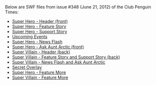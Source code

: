 Below are SWF files from issue #348 (June 21, 2012) of the Club Penguin Times:

*[[Media:News348HeaderFront.swf|Super Hero - Header (front)]]
*[[Media:News348FeatureStory.swf|Super Hero - Feature Story]]
*[[Media:News348SupportStory.swf|Super Hero - Support Story]]
*[[Media:News348UpcomingEvents.swf|Upcoming Events]]
*[[Media:News348NewsFlash.swf|Super Hero - News Flash]]
*[[Media:News348AskAuntArcticFront.swf|Super Hero - Ask Aunt Arctic (front)]]
*[[Media:News348HeaderBack.swf|Super Villain - Header (back)]]
*[[Media:News348AskAuntArcticBack.swf|Super Villain - Feature Story and Support Story (back)]]
*[[Media:News348JokesAndRiddles.swf|Super Villain - News Flash and Ask Aunt Arctic]]
*[[Media:News348SecretOverlay.swf|Secret Overlay]]
*[[Media:News348FeatureMore.swf|Super Hero - Feature More]]
*[[Media:News348SupportMore.swf|Super Villain - Feature More]]
